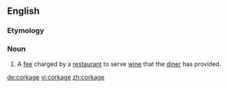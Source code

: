 ==English==

===Etymology===
{{suffix|cork|age}}

=== Noun ===
{{en-noun|-}}

# A [[fee]] charged by a [[restaurant]] to serve [[wine]] that the [[diner]] has provided.

[[de:corkage]]
[[vi:corkage]]
[[zh:corkage]]
